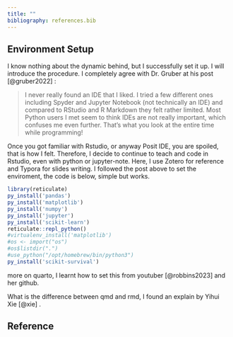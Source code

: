 ```yaml
---
title: ""
bibliography: references.bib
---
```


## Environment Setup

I know nothing about the dynamic behind, but I successfully set it up. I will introduce the procedure. I completely agree with Dr. Gruber at his post [@gruber2022] :

> I never really found an IDE that I liked. I tried a few different ones including Spyder and Jupyter Notebook (not technically an IDE) and compared to RStudio and R Markdown they felt rather limited. Most Python users I met seem to think IDEs are not really important, which confuses me even further. That's what you look at the entire time while programming!

Once you got familiar with Rstudio, or anyway Posit IDE, you are spoiled, that is how I felt. Therefore, I decide to continue to teach and code in Rstudio, even with python or jupyter-note. Here, I use Zotero for reference and Typora for slides writing. I followed the post above to set the enviroment, the code is below, simple but works.

```r
library(reticulate)
py_install('pandas')
py_install('matplotlib')
py_install('numpy')
py_install('jupyter')
py_install('scikit-learn')
reticulate::repl_python()
#virtualenv_install('matplotlib')
#os <- import("os")
#os$listdir(".")
#use_python("/opt/homebrew/bin/python3")
py_install('scikit-survival')
```

more on quarto, I learnt how to set this from youtuber [@robbins2023] and her github.

What is the difference between qmd and rmd, I found an explain by Yihui Xie [@xie] .

## Reference
